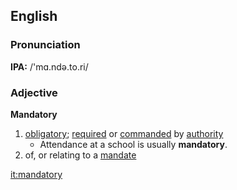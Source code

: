 ==English==
===Pronunciation===
'''IPA:''' /'mɑ.ndə.to.ri/
===Adjective===
'''Mandatory'''
#[[obligatory]]; [[required]] or [[commanded]] by [[authority]]
#* Attendance at a school is usually '''mandatory'''.
#of, or relating to a [[mandate]]

[[it:mandatory]]